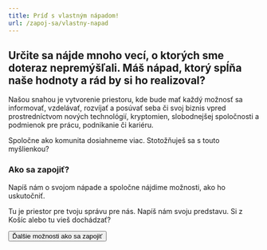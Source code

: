 ```yaml
---
title: Príď s vlastným nápadom!
url: /zapoj-sa/vlastny-napad
---
```



## Určite sa nájde mnoho vecí, o ktorých sme doteraz nepremýšľali. Máš nápad, ktorý spĺňa naše hodnoty a rád by si ho realizoval?

Našou snahou je vytvorenie priestoru, kde bude mať každý možnosť sa informovať, vzdelávať, rozvíjať a posúvať seba či svoj biznis vpred prostredníctvom nových technológií, kryptomien, slobodnejšej spoločnosti a podmienok pre prácu, podnikanie či kariéru.

Spoločne ako komunita dosiahneme viac. Stotožňuješ sa s touto myšlienkou?

### Ako sa zapojiť?

Napíš nám o svojom nápade a spoločne nájdime možnosti, ako ho uskutočniť.

<FormJoin category="Vlastny napad">
  Tu je priestor pre tvoju správu pre nás. Napíš nám svoju predstavu. Si z Košíc
  alebo tu vieš dochádzať?
</FormJoin>

<Button to="/zapoj-sa">Ďalšie možnosti ako sa zapojiť</Button>
